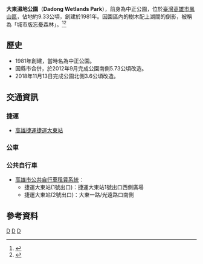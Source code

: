 {{Infobox park
|park        = 大東濕地公園
|image       = Dadong Wetlands Park NO2 ByZhen.jpg
|image size  = 
|alt         = 
|caption     =
|type        = 濕地公園
|location    = {{ROC-TW}}<br>[[高雄市|高雄市]][[鳳山區|鳳山區]]
|coordinates = 
|area        = 9.33公頃
|opened      = {{Start date|1981||}}
|operator    = [[高雄市政府|高雄市政府]]
|visitors    = 
|status      = 
|website     =
}}
'''大東濕地公園'''（'''Dadong Wetlands Park'''），前身為中正公園，位於[[臺灣|臺灣]][[高雄市|高雄市]][[鳳山區|鳳山區]]，佔地約9.33公頃，創建於1981年。因園區內的樹木配上湖間的倒影，被稱為「城市版忘憂森林」。<ref>{{Cite web |url=https://travel.ettoday.net/article/1311380.htm |title=城市版忘憂森林回歸！高雄「大東濕地公園」完工重新開放 |accessdate=2020-07-02 |archive-date=2020-07-03 |archive-url=https://web.archive.org/web/20200703180437/https://travel.ettoday.net/article/1311380.htm |dead-url=no }}</ref><ref>{{Cite web |url=https://www.cna.com.tw/news/aloc/201811130292.aspx |title=高雄版忘憂森林開放 陳菊行銷大東公園的美 |accessdate=2020-07-02 |archive-date=2020-07-03 |archive-url=https://web.archive.org/web/20200703042913/https://www.cna.com.tw/news/aloc/201811130292.aspx |dead-url=no }}</ref>

== 歷史 ==
* 1981年創建，當時名為中正公園。
* 因縣市合併，於2012年9月完成公園南側5.73公頃改造。
* 2018年11月13日完成公園北側3.6公頃改造。

==交通資訊==
=== 捷運 ===
* [[高雄捷運|高雄捷運]][[捷運大東站|捷運大東站]]
=== 公車 ===
{{seealso|鳳山轉運站#停靠公車路線}}

=== 公共自行車 ===
* [[高雄市公共自行車租賃系統|高雄市公共自行車租賃系統]]：
** 捷運大東站(1號出口)：捷運大東站1號出口西側廣場
** 捷運大東站(2號出口)：大東一路/光遠路口南側

== 參考資料 ==	
{{Reflist}}
[[Category:高雄市旅遊景點|D]]
[[Category:鳳山區|D]]
[[Category:高雄市公園|D]]